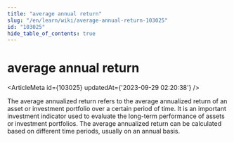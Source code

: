 ```yaml
---
title: "average annual return"
slug: "/en/learn/wiki/average-annual-return-103025"
id: "103025"
hide_table_of_contents: true
---
```



# average annual return

<ArticleMeta id={103025} updatedAt={'2023-09-29 02:20:38'} />
<div className='border-solid border-b border-t-0 my-4 border-[var(--ifm-color-gray-300)]' />

The average annualized return refers to the average annualized return of an asset or investment portfolio over a certain period of time. It is an important investment indicator used to evaluate the long-term performance of assets or investment portfolios. The average annualized return can be calculated based on different time periods, usually on an annual basis.
